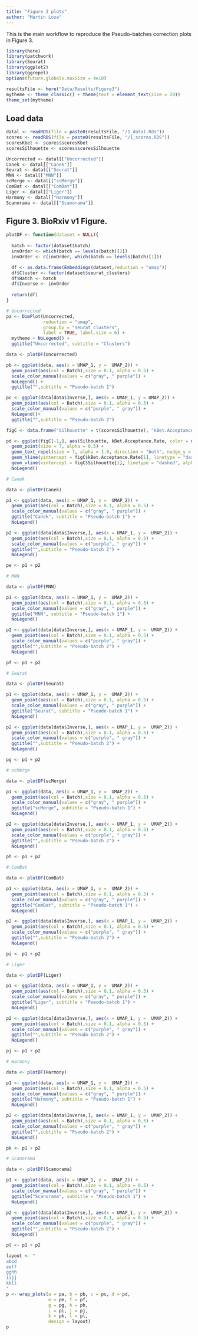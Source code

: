 ```yaml
---
title: "Figure 3 plots"
author: "Martin Loza"
---
```


This is the main workflow to reproduce the Pseudo-batches correction plots in Figure 3.

```r
library(here)
library(patchwork)
library(Seurat)
library(ggplot2)
library(ggrepel)
options(future.globals.maxSize = 4e10)

resultsFile <- here("Data/Results/Figure3")
mytheme <- theme_classic() + theme(text = element_text(size = 20)) 
theme_set(mytheme)
```

## Load data

```r
datal <- readRDS(file = paste0(resultsFile, "/1_datal.Rds"))
scores <- readRDS(file = paste0(resultsFile, "/1_scores.RDS"))
scoresKbet <- scores$scoresKbet
scoresSilhouette <- scores$scoresSilhouette
```

```r
Uncorrected <- datal[["Uncorrected"]]
Canek <- datal[["Canek"]]
Seurat <- datal[["Seurat"]]
MNN <- datal[["MNN"]]
scMerge <- datal[["scMerge"]]
ComBat <- datal[["ComBat"]]
Liger <- datal[["Liger"]]
Harmony <- datal[["Harmony"]]
Scanorama <- datal[["Scanorama"]]
```

## Figure 3. BioRxiv v1 Figure.

```r
plotDF <- function(dataset = NULL){
  
  batch <- factor(dataset$batch)
  invOrder <- which(batch == levels(batch)[2])
  invOrder <- c(invOrder, which(batch == levels(batch)[1]))

  df <- as.data.frame(Embeddings(dataset,reduction = "umap"))
  df$Cluster <- factor(dataset$seurat_clusters)
  df$Batch <- batch
  df$Inverse <- invOrder
  
  return(df)
}

# Uncorrected
pa <- DimPlot(Uncorrected,
              reduction = "umap",
              group.by = "seurat_clusters", 
              label = TRUE, label.size = 6) +
  mytheme + NoLegend() + 
  ggtitle("Uncorrected", subtitle = "Clusters") 

data <- plotDF(Uncorrected)

pb <- ggplot(data, aes(x = UMAP_1, y =  UMAP_2)) +
  geom_point(aes(col = Batch),size = 0.1, alpha = 0.5) + 
  scale_color_manual(values = c("gray", " purple")) + 
  NoLegend() + 
  ggtitle("",subtitle = "Pseudo-batch 1")

pc <- ggplot(data[data$Inverse,], aes(x = UMAP_1, y = UMAP_2)) +
  geom_point(aes(col = Batch),size = 0.1, alpha = 0.5) + 
  scale_color_manual(values = c("purple", " gray")) +
  NoLegend()+ 
  ggtitle("",subtitle = "Pseudo-batch 2")

figC <- data.frame("Silhouette" = t(scoresSilhouette), "kBet.Acceptance.Rate" = t(scoresKbet), method = colnames(scoresKbet))

pd <- ggplot(figC[-1,], aes(Silhouette, kBet.Acceptance.Rate, color = method, label = method)) + 
  geom_point(size = 7, alpha = 0.5) +
  geom_text_repel(size = 7, alpha = 1.0, direction = "both", nudge_y = 0 ) +
  geom_hline(yintercept = figC$kBet.Acceptance.Rate[1], linetype = "dashed", alpha = 0.5 ) + 
  geom_vline(xintercept = figC$Silhouette[1], linetype = "dashed", alpha = 0.5) + 
  NoLegend()

# Canek

data <- plotDF(Canek)

p1 <- ggplot(data, aes(x = UMAP_1, y =  UMAP_2)) +
  geom_point(aes(col = Batch),size = 0.1, alpha = 0.5) + 
  scale_color_manual(values = c("gray", " purple")) +
  ggtitle("Canek", subtitle = "Pseudo-batch 1") +
  NoLegend()

p2 <- ggplot(data[data$Inverse,], aes(x = UMAP_1, y =  UMAP_2)) +
  geom_point(aes(col = Batch),size = 0.1, alpha = 0.5) + 
  scale_color_manual(values = c("purple", " gray")) +
  ggtitle("",subtitle = "Pseudo-batch 2") + 
  NoLegend()

pe <- p1 + p2

# MNN

data <- plotDF(MNN)

p1 <- ggplot(data, aes(x = UMAP_1, y =  UMAP_2)) +
  geom_point(aes(col = Batch),size = 0.1, alpha = 0.5) + 
  scale_color_manual(values = c("gray", " purple")) +
  ggtitle("MNN", subtitle = "Pseudo-batch 1") +
  NoLegend()

p2 <- ggplot(data[data$Inverse,], aes(x = UMAP_1, y =  UMAP_2)) +
  geom_point(aes(col = Batch),size = 0.1, alpha = 0.5) + 
  scale_color_manual(values = c("purple", " gray")) +
  ggtitle("",subtitle = "Pseudo-batch 2") + 
  NoLegend()

pf <- p1 + p2

# Seurat

data <- plotDF(Seurat)

p1 <- ggplot(data, aes(x = UMAP_1, y =  UMAP_2)) +
  geom_point(aes(col = Batch),size = 0.1, alpha = 0.5) + 
  scale_color_manual(values = c("gray", " purple")) +
  ggtitle("Seurat", subtitle = "Pseudo-batch 1") +
  NoLegend()

p2 <- ggplot(data[data$Inverse,], aes(x = UMAP_1, y =  UMAP_2)) +
  geom_point(aes(col = Batch),size = 0.1, alpha = 0.5) + 
  scale_color_manual(values = c("purple", " gray")) +
  ggtitle("",subtitle = "Pseudo-batch 2") + 
  NoLegend()

pg <- p1 + p2

# scMerge

data <- plotDF(scMerge)

p1 <- ggplot(data, aes(x = UMAP_1, y =  UMAP_2)) +
  geom_point(aes(col = Batch),size = 0.1, alpha = 0.5) + 
  scale_color_manual(values = c("gray", " purple")) +
  ggtitle("scMerge", subtitle = "Pseudo-batch 1") +
  NoLegend()

p2 <- ggplot(data[data$Inverse,], aes(x = UMAP_1, y =  UMAP_2)) +
  geom_point(aes(col = Batch),size = 0.1, alpha = 0.5) + 
  scale_color_manual(values = c("purple", " gray")) +
  ggtitle("",subtitle = "Pseudo-batch 2") + 
  NoLegend()

ph <- p1 + p2

# ComBat

data <- plotDF(ComBat)

p1 <- ggplot(data, aes(x = UMAP_1, y =  UMAP_2)) +
  geom_point(aes(col = Batch),size = 0.1, alpha = 0.5) + 
  scale_color_manual(values = c("gray", " purple")) +
  ggtitle("ComBat", subtitle = "Pseudo-batch 1") +
  NoLegend()

p2 <- ggplot(data[data$Inverse,], aes(x = UMAP_1, y =  UMAP_2)) +
  geom_point(aes(col = Batch),size = 0.1, alpha = 0.5) + 
  scale_color_manual(values = c("purple", " gray")) +
  ggtitle("",subtitle = "Pseudo-batch 2") + 
  NoLegend()

pi <- p1 + p2

# Liger

data <- plotDF(Liger)

p1 <- ggplot(data, aes(x = UMAP_1, y =  UMAP_2)) +
  geom_point(aes(col = Batch),size = 0.1, alpha = 0.5) + 
  scale_color_manual(values = c("gray", " purple")) +
  ggtitle("Liger", subtitle = "Pseudo-batch 1") +
  NoLegend()

p2 <- ggplot(data[data$Inverse,], aes(x = UMAP_1, y =  UMAP_2)) +
  geom_point(aes(col = Batch),size = 0.1, alpha = 0.5) + 
  scale_color_manual(values = c("purple", " gray")) +
  ggtitle("",subtitle = "Pseudo-batch 2") + 
  NoLegend()

pj <- p1 + p2

# Harmony

data <- plotDF(Harmony)

p1 <- ggplot(data, aes(x = UMAP_1, y =  UMAP_2)) +
  geom_point(aes(col = Batch),size = 0.1, alpha = 0.5) + 
  scale_color_manual(values = c("gray", " purple")) +
  ggtitle("Harmony", subtitle = "Pseudo-batch 1") +
  NoLegend()

p2 <- ggplot(data[data$Inverse,], aes(x = UMAP_1, y =  UMAP_2)) +
  geom_point(aes(col = Batch),size = 0.1, alpha = 0.5) + 
  scale_color_manual(values = c("purple", " gray")) +
  ggtitle("",subtitle = "Pseudo-batch 2") + 
  NoLegend()

pk <- p1 + p2

# Scanorama

data <- plotDF(Scanorama)

p1 <- ggplot(data, aes(x = UMAP_1, y =  UMAP_2)) +
  geom_point(aes(col = Batch),size = 0.1, alpha = 0.5) + 
  scale_color_manual(values = c("gray", " purple")) +
  ggtitle("Scanorama", subtitle = "Pseudo-batch 1") +
  NoLegend()

p2 <- ggplot(data[data$Inverse,], aes(x = UMAP_1, y =  UMAP_2)) +
  geom_point(aes(col = Batch),size = 0.1, alpha = 0.5) + 
  scale_color_manual(values = c("purple", " gray")) +
  ggtitle("",subtitle = "Pseudo-batch 2") + 
  NoLegend()

pl <- p1 + p2

layout <- "
abcd
eeff
gghh
iijj
kkll
"
p <- wrap_plots(a = pa, b = pb, c = pc, d = pd,
                e = pe, f = pf, 
                g = pg, h = ph,
                i = pi, j = pj,
                k = pk, l = pl, 
                design = layout)
p
```
